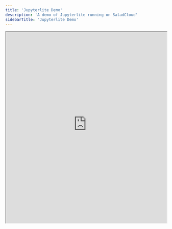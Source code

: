 ```yaml
---
title: 'Jupyterlite Demo'
description: 'A demo of Jupyterlite running on SaladCloud'
sidebarTitle: 'Jupyterlite Demo'
---
```


<iframe
  src="https://symphonious-seahorse-ccfb95.netlify.app/notebooks/index.html?path=identify-hate-speech.ipynb"
  width="100%"
  height="600px"
></iframe>
